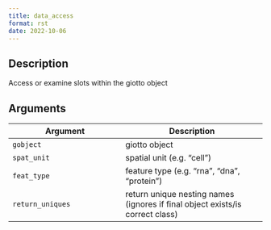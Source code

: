 ```yaml
--- 
title: data_access 
format: rst 
date: 2022-10-06 
--- 
```


## Description

Access or examine slots within the giotto object


## Arguments

Argument      |Description
------------- |----------------
`gobject`     |     giotto object
`spat_unit`     |     spatial unit (e.g. "cell")
`feat_type`     |     feature type (e.g. "rna", "dna", "protein")
`return_uniques`     |     return unique nesting names (ignores if final object exists/is correct class)


